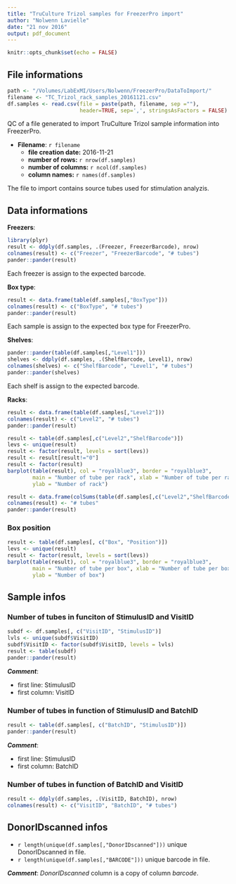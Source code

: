 ```yaml
---
title: "TruCulture Trizol samples for FreezerPro import"
author: "Nolwenn Lavielle"
date: "21 nov 2016"
output: pdf_document
---
```


```r
knitr::opts_chunk$set(echo = FALSE)
```

## File informations

```r
path <- "/Volumes/LabExMI/Users/Nolwenn/FreezerPro/DataToImport/"
filename <- "TC_Trizol_rack_samples_20161121.csv"
df.samples <- read.csv(file = paste(path, filename, sep =""), 
                       header=TRUE, sep=',', stringsAsFactors = FALSE)
```

QC of a file generated to import TruCulture Trizol sample information into FreezerPro.

* **Filename**: `r filename`
  + **file creation date:** 2016-11-21
  + **number of rows:** `r nrow(df.samples)`
  + **number of columns:** `r ncol(df.samples)`
  + **column names:** `r names(df.samples)`
  
The file to import contains source tubes used for stimulation analyzis.

## Data informations

**Freezers**:

```r
library(plyr)
result <- ddply(df.samples, .(Freezer, FreezerBarcode), nrow)
colnames(result) <- c("Freezer", "FreezerBarcode", "# tubes")
pander::pander(result)
```

Each freezer is assign to the expected barcode.

**Box type**:

```r
result <- data.frame(table(df.samples[,"BoxType"]))
colnames(result) <- c("BoxType", "# tubes")
pander::pander(result)
```

Each sample is assign to the expected box type for FreezerPro.

**Shelves**:
```r
pander::pander(table(df.samples[,"Level1"]))
shelves <- ddply(df.samples, .(ShelfBarcode, Level1), nrow)
colnames(shelves) <- c("ShelfBarcode", "Level1", "# tubes")
pander::pander(shelves)
```

Each shelf is assign to the expected barcode.

**Racks**:
```r
result <- data.frame(table(df.samples[,"Level2"]))
colnames(result) <- c("Level2", "# tubes")
pander::pander(result)
```

```r
result <- table(df.samples[,c("Level2","ShelfBarcode")])
levs <- unique(result)
result <- factor(result, levels = sort(levs))
result <- result[result!="0"]
result <- factor(result)
barplot(table(result), col = "royalblue3", border = "royalblue3", 
        main = "Number of tube per rack", xlab = "Number of tube per rack", 
        ylab = "Number of rack")
```

```r
result <- data.frame(colSums(table(df.samples[,c("Level2","ShelfBarcode")])))
colnames(result) <- "# tubes"
pander::pander(result)
```

### Box position

```r
result <- table(df.samples[, c("Box", "Position")])
levs <- unique(result)
result <- factor(result, levels = sort(levs))
barplot(table(result), col = "royalblue3", border = "royalblue3", 
        main = "Number of tube per box", xlab = "Number of tube per box", 
        ylab = "Number of box")
```

## Sample infos

### Number of tubes in funciton of StimulusID and VisitID

```r
subdf <- df.samples[, c("VisitID", "StimulusID")]
lvls <- unique(subdf$VisitID)
subdf$VisitID <- factor(subdf$VisitID, levels = lvls)
result <- table(subdf)
pander::pander(result)
```


***Comment***:

* first line: StimulusID
* first column: VisitID

### Number of tubes in function of StimulusID and BatchID

```r
result <- table(df.samples[, c("BatchID", "StimulusID")])
pander::pander(result)
```

***Comment***:

* first line: StimulusID
* first column: BatchID

### Number of tubes in function of BatchID and VisitID
```r
result <- ddply(df.samples, .(VisitID, BatchID), nrow)
colnames(result) <- c("VisitID", "BatchID", "# tubes")
```

## DonorIDscanned infos

* `r length(unique(df.samples[,"DonorIDscanned"]))` unique DonorIDscanned in file. 
* `r length(unique(df.samples[,"BARCODE"]))` unique barcode in file.

***Comment***: *DonorIDscanned* column is a copy of column *barcode*.
